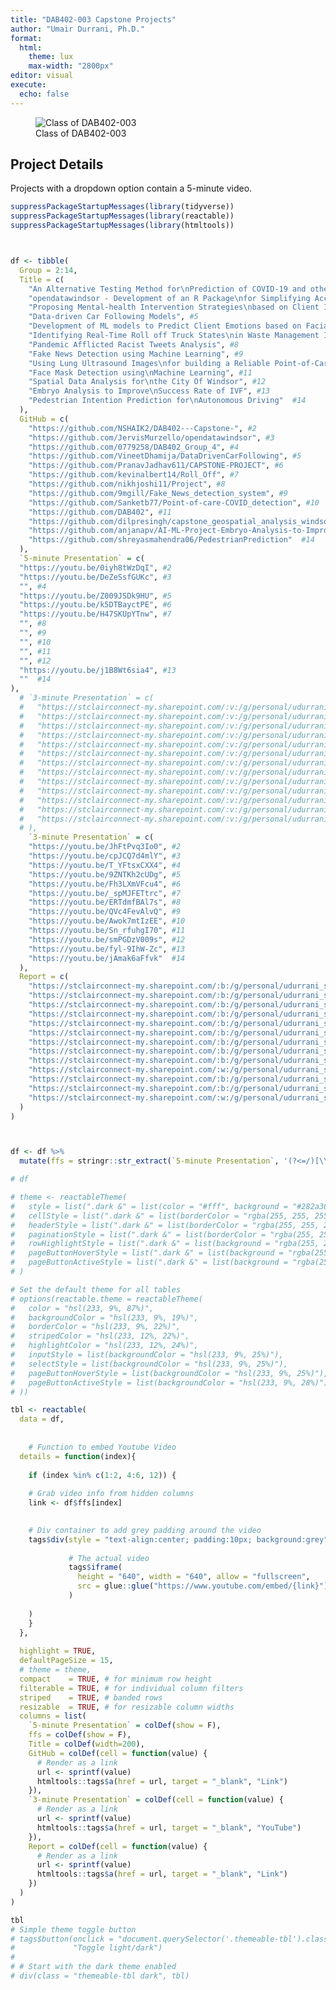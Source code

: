 ```yaml
---
title: "DAB402-003 Capstone Projects"
author: "Umair Durrani, Ph.D."
format:
  html:
    theme: lux
    max-width: "2800px"
editor: visual
execute:
  echo: false
---
```

  
  
![Class of DAB402-003](photo2.jpg)

## Project Details

Projects with a dropdown option contain a 5-minute video.


```r

suppressPackageStartupMessages(library(tidyverse))
suppressPackageStartupMessages(library(reactable))
suppressPackageStartupMessages(library(htmltools))



df <- tibble(
  Group = 2:14,
  Title = c(
    "An Alternative Testing Method for\nPrediction of COVID-19 and other Lung Diseases\nusing Lung Ultrasound Imagery with Deep-learning", #2
    "opendatawindsor - Development of an R Package\nfor Simplifying Access to Open Data Portal\nof the City Of Windsor", #3
    "Proposing Mental-health Intervention Strategies\nbased on Client Intake Form Data", #4
    "Data-driven Car Following Models", #5
    "Development of ML models to Predict Client Emotions based on Facial\nEexpressions and Audio Input", #6
    "Identifying Real-Time Roll off Truck States\nin Waste Management Industry", #7
    "Pandemic Afflicted Racist Tweets Analysis", #8
    "Fake News Detection using Machine Learning", #9
    "Using Lung Ultrasound Images\nfor building a Reliable Point-of-Care\nCovid-19 Testing System", #10
    "Face Mask Detection using\nMachine Learning", #11
    "Spatial Data Analysis for\nthe City Of Windsor", #12
    "Embryo Analysis to Improve\nSuccess Rate of IVF", #13
    "Pedestrian Intention Prediction for\nAutonomous Driving"  #14
  ),
  GitHub = c(
    "https://github.com/NSHAIK2/DAB402---Capstone-", #2
    "https://github.com/JervisMurzello/opendatawindsor", #3
    "https://github.com/0779258/DAB402_Group_4", #4
    "https://github.com/VineetDhamija/DataDrivenCarFollowing", #5
    "https://github.com/PranavJadhav611/CAPSTONE-PROJECT", #6
    "https://github.com/kevinalbert14/Roll_Off", #7
    "https://github.com/nikhjoshi11/Project", #8
    "https://github.com/9mgill/Fake_News_detection_system", #9
    "https://github.com/Sanketb77/Point-of-care-COVID_detection", #10
    "https://github.com/DAB402", #11
    "https://github.com/dilpresingh/capstone_geospatial_analysis_windsor", #12
    "https://github.com/anjanapv/AI-ML-Project-Embryo-Analysis-to-Improve-Success-Rate-of-IVF", #13
    "https://github.com/shreyasmahendra06/PedestrianPrediction"  #14
  ),
  `5-minute Presentation` = c(
  "https://youtu.be/0iyh8tWzDqI", #2
  "https://youtu.be/DeZeSsfGUKc", #3
  "", #4
  "https://youtu.be/Z009JSDk9HU", #5
  "https://youtu.be/k5DTBayctPE", #6
  "https://youtu.be/H47SKUpYTnw", #7
  "", #8
  "", #9
  "", #10
  "", #11
  "", #12
  "https://youtu.be/j1B8Wt6sia4", #13
  ""  #14
),
  # `3-minute Presentation` = c(
  #   "https://stclairconnect-my.sharepoint.com/:v:/g/personal/udurrani_stclaircollege_ca/ETDDfOqRMUZGieyp8wgYsCwB1tL949TxjH_C7IcH6uvpxQ?e=YDd7Rs", #2
  #   "https://stclairconnect-my.sharepoint.com/:v:/g/personal/udurrani_stclaircollege_ca/EXm9r-zZSjFNp6JnDACFz04Bk_6duJ36pJN7vQ4V8Oxx5A?e=OsGBWJ", #3
  #   "https://stclairconnect-my.sharepoint.com/:v:/g/personal/udurrani_stclaircollege_ca/EVGaiWFLQ_lCie3eimgw9rkB6YGNsDPitfjRCspisT3KOA?e=ers5tE", #4
  #   "https://stclairconnect-my.sharepoint.com/:v:/g/personal/udurrani_stclaircollege_ca/EfxdOhaBj7NJjW06hhBWI2gBI09ry26swQTO4tVp_XE4Ag?e=sOW752", #5
  #   "https://stclairconnect-my.sharepoint.com/:v:/g/personal/udurrani_stclaircollege_ca/EfKwDFOxZS9Mt9DICoTELjYBThgafTPUZgoCPriyEogNCA?e=JCwPVV", #6
  #   "https://stclairconnect-my.sharepoint.com/:v:/g/personal/udurrani_stclaircollege_ca/EedAKuCIp0JJuAtGuNvpQuAB76UwAz38Rjp_0WPVrFoc_Q?e=prAIlh", #7
  #   "https://stclairconnect-my.sharepoint.com/:v:/g/personal/udurrani_stclaircollege_ca/EWhRm-C_FwlLkmedblHeh9EBuYvTCHXoahb-a5q0EOFirQ?e=ANJ1px", #8
  #   "https://stclairconnect-my.sharepoint.com/:v:/g/personal/udurrani_stclaircollege_ca/Ec3WmwJ8w0BItG1DBYNNZPgBsv0IwB5_gG2V_M48PFuW7g?e=y2uDr8", #9
  #   "https://stclairconnect-my.sharepoint.com/:v:/g/personal/udurrani_stclaircollege_ca/ETHvMp3PjnJCm2JxQWn9wpMB7ch4HyiJaasq2nOC0G1dBg?e=uV3biO", #10
  #   "https://stclairconnect-my.sharepoint.com/:v:/g/personal/udurrani_stclaircollege_ca/ERvvWZn9Pk5Io-V041vq7oABFBcvacM6IbQMK0Y_AGyVPA?e=qrkVb2", #11
  #   "https://stclairconnect-my.sharepoint.com/:v:/g/personal/udurrani_stclaircollege_ca/Eez_QwPoJsJHl54s1yfCZ-wB2viIqdYzG6lZiDpoRzklcA?e=cIsYCb", #12
  #   "https://stclairconnect-my.sharepoint.com/:v:/g/personal/udurrani_stclaircollege_ca/ETlduLPFwuxDlgYx78AEkD8BeIUUohF89X85KjQshKcBBg?e=M67aHU", #13
  #   "https://stclairconnect-my.sharepoint.com/:v:/g/personal/udurrani_stclaircollege_ca/EYCRV7Ya7BtNkGtYnliyCb8BCeMT5lJHcqSQe13KskFrOg?e=fSzFOd"  #14
  # ),
    `3-minute Presentation` = c(
    "https://youtu.be/JhFtPvq3Io0", #2
    "https://youtu.be/cpJCQ7d4mlY", #3
    "https://youtu.be/T_YFtsxCXX4", #4
    "https://youtu.be/9ZNTKh2cUDg", #5
    "https://youtu.be/Fh3LXmVFcu4", #6
    "https://youtu.be/_spMJFETtrc", #7
    "https://youtu.be/ERTdmfBAl7s", #8
    "https://youtu.be/QVc4FevAlvQ", #9
    "https://youtu.be/Awok7mtIzEE", #10
    "https://youtu.be/Sn_rfuhgI70", #11
    "https://youtu.be/smPGDzV009s", #12
    "https://youtu.be/fyl-9IhW-Zc", #13
    "https://youtu.be/jAmak6aFfvk"  #14
  ),
  Report = c(
    "https://stclairconnect-my.sharepoint.com/:b:/g/personal/udurrani_stclaircollege_ca/EWB3W_qZnRJCi4kVFdQhKlQBOLFpeEqpBm5shm7B64Tchw?e=T0mR4h", #2
    "https://stclairconnect-my.sharepoint.com/:b:/g/personal/udurrani_stclaircollege_ca/EbQ69yo4mW5KnEhZS09Jhh8BPYmi3Tp8mrIZkoMEsMGX3w?e=ZIP82W", #3
    "https://stclairconnect-my.sharepoint.com/:b:/g/personal/udurrani_stclaircollege_ca/Edb5-OY3IyFArcGJgMchwQwBardbrZfbCB1wPhXtCTMpuw?e=8DMO7y", #4
    "https://stclairconnect-my.sharepoint.com/:b:/g/personal/udurrani_stclaircollege_ca/EbEbclQJyFxJp-LFWvvIuMcBiaPyhRwrJ8eZMfON64lEHQ?e=YPWQq0", #5
    "https://stclairconnect-my.sharepoint.com/:b:/g/personal/udurrani_stclaircollege_ca/EVz-avwkSnBDpRkNtLs8L3YBk396QbTaX_rHpou_ubn4Fw?e=Dtu2lx", #6
    "https://stclairconnect-my.sharepoint.com/:b:/g/personal/udurrani_stclaircollege_ca/EXQLZDhhK-RMmnEPxOBVLDgBFhY_ECo2HiMCXk1Zb9jT1A?e=Li91h3", #7
    "https://stclairconnect-my.sharepoint.com/:b:/g/personal/udurrani_stclaircollege_ca/EbXl1Ahu0l5GsaUnRk8TVVUBSewOEGR7_F6jRJowIRNnKw?e=utJwBn", #8
    "https://stclairconnect-my.sharepoint.com/:b:/g/personal/udurrani_stclaircollege_ca/EU8B5aPDkCtGv91uFk2qidUB9bPS6dop-3zTBS_ZH60_KA?e=YXshm4", #9
    "https://stclairconnect-my.sharepoint.com/:b:/g/personal/udurrani_stclaircollege_ca/EbUuJX4IsFROkwksuTTHcS4BXNztfyXFkd4I_QSt1ov1vg?e=NMZXD3", #10
    "https://stclairconnect-my.sharepoint.com/:w:/g/personal/udurrani_stclaircollege_ca/ESnajLN4cOFOkPuHqxSFq9wBJnjfDLNBzqxat_lwodOixA?e=MV2edY", #11
    "https://stclairconnect-my.sharepoint.com/:b:/g/personal/udurrani_stclaircollege_ca/EVGSwgwdmytBgmD0-ae_77MBKQO8tBBPQbc41uLE_8-ESw?e=yBLlay", #12
    "https://stclairconnect-my.sharepoint.com/:b:/g/personal/udurrani_stclaircollege_ca/EWWaa5sjKjBCrf0gFc35uvMBjmfR7G93NhSq7QQoazW4TQ?e=ILJM0n", #13
    "https://stclairconnect-my.sharepoint.com/:w:/g/personal/udurrani_stclaircollege_ca/EdYnSakVBGtNt8HQhm5IYcgBaoiwKzwQ-9rZO_T20V-jew?e=c2wpcC" #14
  )
)



df <- df %>% 
  mutate(ffs = stringr::str_extract(`5-minute Presentation`, '(?<=/)[\\w]+/?(?:$|\\?)'))

# df
```

```r
# theme <- reactableTheme(
#   style = list(".dark &" = list(color = "#fff", background = "#282a36")),
#   cellStyle = list(".dark &" = list(borderColor = "rgba(255, 255, 255, 0.15)")),
#   headerStyle = list(".dark &" = list(borderColor = "rgba(255, 255, 255, 0.15)")),
#   paginationStyle = list(".dark &" = list(borderColor = "rgba(255, 255, 255, 0.15)")),
#   rowHighlightStyle = list(".dark &" = list(background = "rgba(255, 255, 255, 0.04)")),
#   pageButtonHoverStyle = list(".dark &" = list(background = "rgba(255, 255, 255, 0.08)")),
#   pageButtonActiveStyle = list(".dark &" = list(background = "rgba(255, 255, 255, 0.1)"))
# )

# Set the default theme for all tables
# options(reactable.theme = reactableTheme(
#   color = "hsl(233, 9%, 87%)",
#   backgroundColor = "hsl(233, 9%, 19%)",
#   borderColor = "hsl(233, 9%, 22%)",
#   stripedColor = "hsl(233, 12%, 22%)",
#   highlightColor = "hsl(233, 12%, 24%)",
#   inputStyle = list(backgroundColor = "hsl(233, 9%, 25%)"),
#   selectStyle = list(backgroundColor = "hsl(233, 9%, 25%)"),
#   pageButtonHoverStyle = list(backgroundColor = "hsl(233, 9%, 25%)"),
#   pageButtonActiveStyle = list(backgroundColor = "hsl(233, 9%, 28%)")
# ))
```

```r
tbl <- reactable(
  data = df,
  
  
    # Function to embed Youtube Video 
  details = function(index){
    
    if (index %in% c(1:2, 4:6, 12)) {
    
    # Grab video info from hidden columns
    link <- df$ffs[index]

    
    # Div container to add grey padding around the video
    tags$div(style = "text-align:center; padding:10px; background:grey",
             
             # The actual video
             tags$iframe(
               height = "640", width = "640", allow = "fullscreen",
               src = glue::glue("https://www.youtube.com/embed/{link}")
             )
             
    )
    }
  },
  
  highlight = TRUE, 
  defaultPageSize = 15,
  # theme = theme,
  compact    = TRUE, # for minimum row height
  filterable = TRUE, # for individual column filters
  striped    = TRUE, # banded rows
  resizable  = TRUE, # for resizable column widths
  columns = list(
    `5-minute Presentation` = colDef(show = F),
    ffs = colDef(show = F),
    Title = colDef(width=200),
    GitHub = colDef(cell = function(value) {
      # Render as a link
      url <- sprintf(value)
      htmltools::tags$a(href = url, target = "_blank", "Link")
    }),
    `3-minute Presentation` = colDef(cell = function(value) {
      # Render as a link
      url <- sprintf(value)
      htmltools::tags$a(href = url, target = "_blank", "YouTube")
    }),
    Report = colDef(cell = function(value) {
      # Render as a link
      url <- sprintf(value)
      htmltools::tags$a(href = url, target = "_blank", "Link")
    })
  )
)

tbl
# Simple theme toggle button
# tags$button(onclick = "document.querySelector('.themeable-tbl').classList.toggle('dark')",
#             "Toggle light/dark")
# 
# # Start with the dark theme enabled
# div(class = "themeable-tbl dark", tbl)

```
